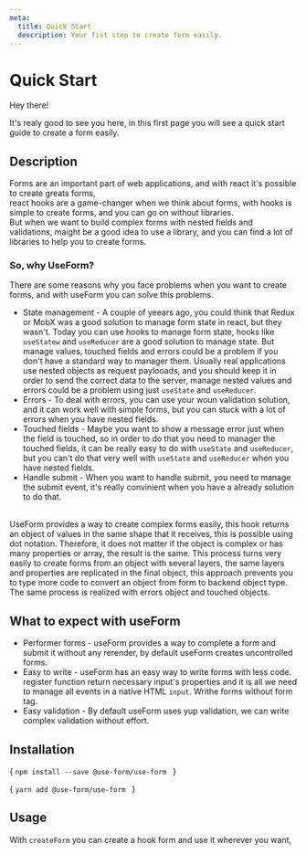 ```yaml
---
meta:
  title: Quick Start
  description: Your fist step to create form easily.
---
```





# Quick Start

Hey there!

It's realy good to see you here, in this first page you will see a quick start guide to create a form easily.

## Description

Forms are an important part of web applications, and with react it's possible to create greats forms,  
react hooks are a game-changer when we think about forms, with hooks is simple to create forms, and you can go on without libraries.  
But when we want to build complex forms with nested fields and validations, maight be a good idea to use a library, and you can find a lot of libraries to help you to create forms.

### So, why UseForm?

There are some reasons why you face problems when you want to create forms, and with useForm you can solve this problems.
<br/>
  -  State management -  A couple of yeears ago, you could think that Redux or MobX was  a good solution to manage form state in react, but they wasn't. Today you can use hooks to manage form state, hooks like `useStatew` and `useReducer` are a good solution to manage state. But manage values, touched fields and errors could be a problem if you don't have a standard way to manager them. Usually real applications use nested objects as request paylooads, and you should keep it in order to send the correct data to the server, manage nested values and errors could be a problem using just `useState` and `useReducer`.
  -  Errors - To deal with errors, you can use your woun validation solution, and it can work well with simple forms, but you can stuck with a lot of errors when you have nested fields.
  -  Touched fields - Maybe you want to show a message error just when the field is touched, so in order to do that you need to manager the touched fields, it can be really easy to do with `useState` and `useReducer`, but you can't do that very well with `useState` and `useReducer` when you have nested fields. 
  -  Handle submit - When you want to handle submit, you need to manage the submit event, it's really convinient when you have a already solution to do that.

<br/>
UseForm provides a way to create complex forms easily, this hook returns an object of values ​​in the same shape that it receives, this is possible using dot notation. Therefore,
it does not matter if the object is complex or has many properties or array,
the result is the same. This process turns very easily to create forms from an object with several layers,
the same layers and properties are replicated in the final object,
this approach prevents you to type more code to convert an object from form to backend object type. The same process is realized with errors object and touched objects.

## What to expect with useForm

- Performer forms - useForm provides a way to complete a form and submit it without any rerender, by default useForm creates uncontrolled forms.
- Easy to write - useForm has an easy way to write forms with less code. register function return necessary input's properties and it is all we need to manage all events in a native HTML `input`. Writhe forms without form tag.
- Easy validation - By default useForm uses yup validation, we can write complex validation without effort.

## Installation

<CodeBlock language="bash">{
  `npm install --save @use-form/use-form
  `
}</CodeBlock>


<CodeBlock language="bash">{
  `yarn add @use-form/use-form
  `
}</CodeBlock>


## Usage

With `createForm` you can create a hook form and use it wherever you want,

<Demo url="https://codesandbox.io/s/use-form-quick-start-br05d" />

